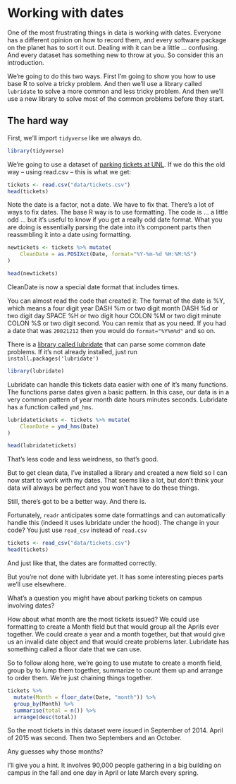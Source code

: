 # Working with dates

One of the most frustrating things in data is working with dates. Everyone has a different opinion on how to record them, and every software package on the planet has to sort it out. Dealing with it can be a little ... confusing. And every dataset has something new to throw at you. So consider this an introduction. 

We're going to do this two ways. First I'm going to show you how to use base R to solve a tricky problem. And then we'll use a library called `lubridate` to solve a more common and less tricky problem. And then we'll use a new library to solve most of the common problems before they start. 

## The hard way

First, we'll import `tidyverse` like we always do.

```r
library(tidyverse)
```

We're going to use a dataset of [parking tickets at UNL](https://unl.box.com/s/3c5kx2i5iouc52ty46k4js412u48yajr). If we do this the old way -- using read.csv -- this is what we get:

```r
tickets <- read.csv("data/tickets.csv")
head(tickets)
```
Note the date is a factor, not a date. We have to fix that. There's a lot of ways to fix dates. The base R way is to use formatting. The code is ... a little odd ... but it's useful to know if you get a really odd date format. What you are doing is essentially parsing the date into it's component parts then reassmbling it into a date using formatting. 

```r
newtickets <- tickets %>% mutate(
    CleanDate = as.POSIXct(Date, format="%Y-%m-%d %H:%M:%S")
)

head(newtickets)
```

CleanDate is now a special date format that includes times.

You can almost read the code that created it: The format of the date is %Y, which means a four digit year DASH %m or two digit month DASH %d or two digit day SPACE %H or two digit hour COLON %M or two digit minute COLON %S or two digit second. You can remix that as you need. If you had a date that was `20021212` then you would do `format="%Y%m%d"` and so on. 

There is a [library called lubridate](https://cran.r-project.org/web/packages/lubridate/vignettes/lubridate.html) that can parse some common date problems. If it's not already installed, just run `install.packages('lubridate')`

```r
library(lubridate)
```

Lubridate can handle this tickets data easier with one of it's many functions. The functions parse dates given a basic pattern. In this case, our data is in a very common pattern of year month date hours minutes seconds. Lubridate has a function called `ymd_hms`.

```r
lubridatetickets <- tickets %>% mutate(
    CleanDate = ymd_hms(Date)
)

head(lubridatetickets)
```
That's less code and less weirdness, so that's good. 

But to get clean data, I've installed a library and created a new field so I can now start to work with my dates. That seems like a lot, but don't think your data will always be perfect and you won't have to do these things. 

Still, there's got to be a better way. And there is. 

Fortunately, `readr` anticipates some date formattings and can automatically handle this (indeed it uses lubridate under the hood). The change in your code? You just use `read_csv` instead of `read.csv`

```r
tickets <- read_csv("data/tickets.csv")
head(tickets)
```

And just like that, the dates are formatted correctly. 

But you're not done with lubridate yet. It has some interesting pieces parts we'll use elsewhere. 

What's a question you might have about parking tickets on campus involving dates? 

How about what month are the most tickets issued? We could use formatting to create a Month field but that would group all the Aprils ever together. We could create a year and a month together, but that would give us an invalid date object and that would create problems later. Lubridate has something called a floor date that we can use. 

So to follow along here, we're going to use mutate to create a month field, group by to lump them together, summarize to count them up and arrange to order them. We're just chaining things together. 

```r
tickets %>% 
  mutate(Month = floor_date(Date, "month")) %>% 
  group_by(Month) %>% 
  summarise(total = n()) %>%
  arrange(desc(total))
```

So the most tickets in this dataset were issued in September of 2014. April of 2015 was second. Then two Septembers and an October. 

Any guesses why those months? 

I'll give you a hint. It involves 90,000 people gathering in a big building on campus in the fall and one day in April or late March every spring.
